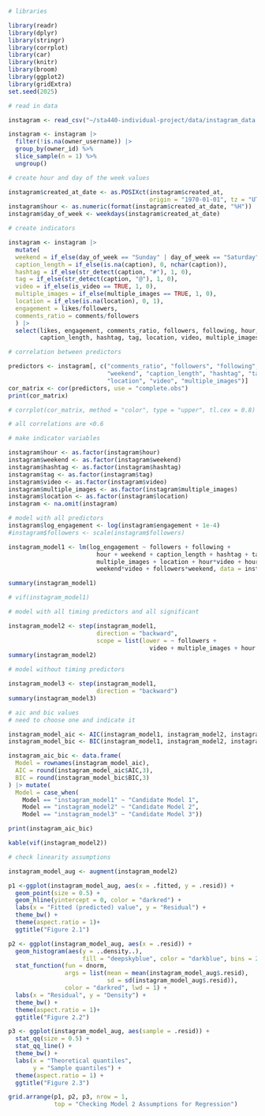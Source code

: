 ```r
# libraries

library(readr)
library(dplyr)
library(stringr)
library(corrplot)
library(car)
library(knitr)
library(broom)
library(ggplot2)
library(gridExtra)
set.seed(2025)

# read in data

instagram <- read_csv("~/sta440-individual-project/data/instagram_data.csv")
```
```r

instagram <- instagram |>
  filter(!is.na(owner_username)) |>
  group_by(owner_id) %>%
  slice_sample(n = 1) %>%
  ungroup()

# create hour and day of the week values

instagram$created_at_date <- as.POSIXct(instagram$created_at, 
                                        origin = "1970-01-01", tz = "UTC")
instagram$hour <- as.numeric(format(instagram$created_at_date, "%H"))
instagram$day_of_week <- weekdays(instagram$created_at_date)

# create indicators

instagram <- instagram |> 
  mutate(
  weekend = if_else(day_of_week == "Sunday" | day_of_week == "Saturday", 1, 0),
  caption_length = if_else(is.na(caption), 0, nchar(caption)),
  hashtag = if_else(str_detect(caption, "#"), 1, 0),
  tag = if_else(str_detect(caption, "@"), 1, 0),
  video = if_else(is_video == TRUE, 1, 0), 
  multiple_images = if_else(multiple_images == TRUE, 1, 0),
  location = if_else(is.na(location), 0, 1),
  engagement = likes/followers,
  comments_ratio = comments/followers
  ) |> 
  select(likes, engagement, comments_ratio, followers, following, hour, weekend, 
         caption_length, hashtag, tag, location, video, multiple_images)
```
```r
# correlation between predictors

predictors <- instagram[, c("comments_ratio", "followers", "following", "hour", 
                            "weekend", "caption_length", "hashtag", "tag", 
                            "location", "video", "multiple_images")]
cor_matrix <- cor(predictors, use = "complete.obs")
print(cor_matrix)

# corrplot(cor_matrix, method = "color", type = "upper", tl.cex = 0.8)

# all correlations are <0.6
```

```r
# make indicator variables

instagram$hour <- as.factor(instagram$hour)
instagram$weekend <- as.factor(instagram$weekend)
instagram$hashtag <- as.factor(instagram$hashtag)
instagram$tag <- as.factor(instagram$tag)
instagram$video <- as.factor(instagram$video)
instagram$multiple_images <- as.factor(instagram$multiple_images)
instagram$location <- as.factor(instagram$location)
instagram <- na.omit(instagram)

# model with all predictors 
instagram$log_engagement <- log(instagram$engagement + 1e-4)
#instagram$followers <- scale(instagram$followers)

instagram_model1 <- lm(log_engagement ~ followers + following + 
                         hour + weekend + caption_length + hashtag + tag + video + 
                         multiple_images + location + hour*video + hour*weekend + 
                         weekend*video + followers*weekend, data = instagram)

summary(instagram_model1)

# vif(instagram_model1)

# model with all timing predictors and all significant

instagram_model2 <- step(instagram_model1, 
                         direction = "backward",
                         scope = list(lower = ~ followers + 
                                        video + multiple_images + hour + weekend),)
summary(instagram_model2)

# model without timing predictors

instagram_model3 <- step(instagram_model1, 
                         direction = "backward")
summary(instagram_model3)

```
```r
# aic and bic values
# need to choose one and indicate it

instagram_model_aic <- AIC(instagram_model1, instagram_model2, instagram_model3) 
instagram_model_bic <- BIC(instagram_model1, instagram_model2, instagram_model3) 

instagram_aic_bic <- data.frame(
  Model = rownames(instagram_model_aic),
  AIC = round(instagram_model_aic$AIC,3),
  BIC = round(instagram_model_bic$BIC,3)
) |> mutate(
  Model = case_when(
    Model == "instagram_model1" ~ "Candidate Model 1",
    Model == "instagram_model2" ~ "Candidate Model 2",
    Model == "instagram_model3" ~ "Candidate Model 3"))

print(instagram_aic_bic)

kable(vif(instagram_model2))
```

```r

# check linearity assumptions

instagram_model_aug <- augment(instagram_model2)

p1 <-ggplot(instagram_model_aug, aes(x = .fitted, y = .resid)) + 
  geom_point(size = 0.5) + 
  geom_hline(yintercept = 0, color = "darkred") + 
  labs(x = "Fitted (predicted) value", y = "Residual") + 
  theme_bw() +
  theme(aspect.ratio = 1)+
  ggtitle("Figure 2.1")

p2 <- ggplot(instagram_model_aug, aes(x = .resid)) + 
  geom_histogram(aes(y = ..density..), 
                     fill = "deepskyblue", color = "darkblue", bins = 25) + 
  stat_function(fun = dnorm, 
                args = list(mean = mean(instagram_model_aug$.resid),
                            sd = sd(instagram_model_aug$.resid)),
                color = "darkred", lwd = 1) +
  labs(x = "Residual", y = "Density") + 
  theme_bw() +
  theme(aspect.ratio = 1)+
  ggtitle("Figure 2.2")

p3 <- ggplot(instagram_model_aug, aes(sample = .resid)) +
  stat_qq(size = 0.5) + 
  stat_qq_line() + 
  theme_bw() + 
  labs(x = "Theoretical quantiles", 
       y = "Sample quantiles") +
  theme(aspect.ratio = 1) +
  ggtitle("Figure 2.3")

grid.arrange(p1, p2, p3, nrow = 1,
             top = "Checking Model 2 Assumptions for Regression")
```







